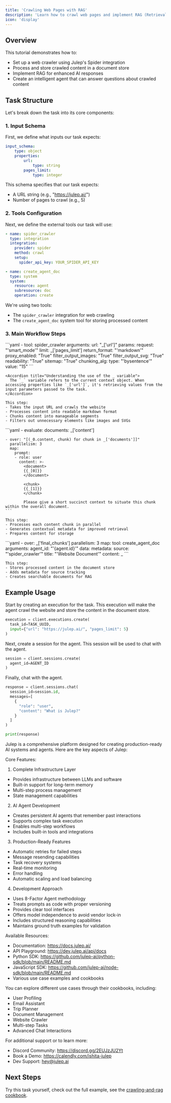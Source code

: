 ```yaml
---
title: 'Crawling Web Pages with RAG'
description: 'Learn how to crawl web pages and implement RAG (Retrieval Augmented Generation) with Julep'
icon: 'display'
---
```


## Overview

This tutorial demonstrates how to:
- Set up a web crawler using Julep's Spider integration
- Process and store crawled content in a document store
- Implement RAG for enhanced AI responses
- Create an intelligent agent that can answer questions about crawled content

## Task Structure

Let's break down the task into its core components:

### 1. Input Schema

First, we define what inputs our task expects:

```yaml
input_schema:
    type: object
    properties:
        url:
            type: string
        pages_limit:
            type: integer
```

This schema specifies that our task expects:
- A URL string (e.g., "https://julep.ai/")
- Number of pages to crawl (e.g., 5)

### 2. Tools Configuration

Next, we define the external tools our task will use:

```yaml
- name: spider_crawler
  type: integration
  integration:
    provider: spider
    method: crawl
    setup:
      spider_api_key: YOUR_SPIDER_API_KEY

- name: create_agent_doc
  type: system
  system:
    resource: agent
    subresource: doc
    operation: create
```

We're using two tools:
- The `spider_crawler` integration for web crawling
- The `create_agent_doc` system tool for storing processed content

### 3. Main Workflow Steps

<Steps>
  <Step title="Crawl Website">
    ```yaml
    - tool: spider_crawler
      arguments:
        url: "_['url']"
        params:
          request: "'smart_mode'"
          limit: _['pages_limit']
          return_format: "'markdown'"
          proxy_enabled: "True"
          filter_output_images: "True"
          filter_output_svg: "True"
          readability: "True"
          sitemap: "True"
          chunking_alg:
            type: "'bysentence'"
            value: "15"
    ```

    <Accordion title="Understanding the use of the _ variable">
      The `_` variable refers to the current context object. When accessing properties like `_['url']`, it's retrieving values from the input parameters passed to the task.
    </Accordion>

    This step:
    - Takes the input URL and crawls the website
    - Processes content into readable markdown format
    - Chunks content into manageable segments
    - Filters out unnecessary elements like images and SVGs
  </Step>

  <Step title="Process and Index Content">
    ```yaml
    - evaluate:
        documents: _['content']

    - over: "[(_0.content, chunk) for chunk in _['documents']]"
      parallelism: 3
      map:
        prompt:
        - role: user
          content: >-
            <document>
            {{_[0]}}
            </document>

            <chunk>
            {{_[1]}}
            </chunk>

            Please give a short succinct context to situate this chunk within the overall document.
    ```

    This step:
    - Processes each content chunk in parallel
    - Generates contextual metadata for improved retrieval
    - Prepares content for storage
  </Step>

  <Step title="Store Documents">
    ```yaml
    - over: _['final_chunks']
      parallelism: 3
      map:
        tool: create_agent_doc
        arguments:
          agent_id: "'{agent.id}'"
          data:
            metadata:
              source: "'spider_crawler'"
            title: "'Website Document'"
            content: _
    ```

    This step:
    - Stores processed content in the document store
    - Adds metadata for source tracking
    - Creates searchable documents for RAG
  </Step>
</Steps>

## Example Usage

Start by creating an execution for the task. This execution will make the agent crawl the website and store the content in the document store.

```python
execution = client.executions.create(
  task_id=TASK_UUID,
  input={"url": "https://julep.ai/", "pages_limit": 5}
)
```

Next, create a session for the agent. This session will be used to chat with the agent.

```python
session = client.sessions.create(
  agent_id=AGENT_ID
)
```

Finally, chat with the agent.

```python
response = client.sessions.chat(
  session_id=session.id,
  messages=[
    {
      "role": "user",
      "content": "What is Julep?"
    }
  ]
)

print(response)
```

<Accordion title="Output">
Julep is a comprehensive platform designed for creating production-ready AI systems and agents. Here are the key aspects of Julep:

Core Features:
1. Complete Infrastructure Layer
- Provides infrastructure between LLMs and software
- Built-in support for long-term memory
- Multi-step process management
- State management capabilities

2. AI Agent Development
- Creates persistent AI agents that remember past interactions
- Supports complex task execution
- Enables multi-step workflows
- Includes built-in tools and integrations

3. Production-Ready Features
- Automatic retries for failed steps
- Message resending capabilities
- Task recovery systems
- Real-time monitoring
- Error handling
- Automatic scaling and load balancing

4. Development Approach
- Uses 8-Factor Agent methodology
- Treats prompts as code with proper versioning
- Provides clear tool interfaces
- Offers model independence to avoid vendor lock-in
- Includes structured reasoning capabilities
- Maintains ground truth examples for validation

Available Resources:
- Documentation: https://docs.julep.ai/
- API Playground: https://dev.julep.ai/api/docs
- Python SDK: https://github.com/julep-ai/python-sdk/blob/main/README.md
- JavaScript SDK: https://github.com/julep-ai/node-sdk/blob/main/README.md
- Various use case examples and cookbooks

You can explore different use cases through their cookbooks, including:
- User Profiling
- Email Assistant
- Trip Planner
- Document Management
- Website Crawler
- Multi-step Tasks
- Advanced Chat Interactions

For additional support or to learn more:
- Discord Community: https://discord.gg/2EUJzJU2Yt
- Book a Demo: https://calendly.com/ishita-julep
- Dev Support: hey@julep.ai
</Accordion>


## Next Steps

Try this task yourself, check out the full example, see the [crawling-and-rag cookbook](https://github.com/julep-ai/julep/blob/main/cookbooks/10-crawling-and-rag.ipynb).